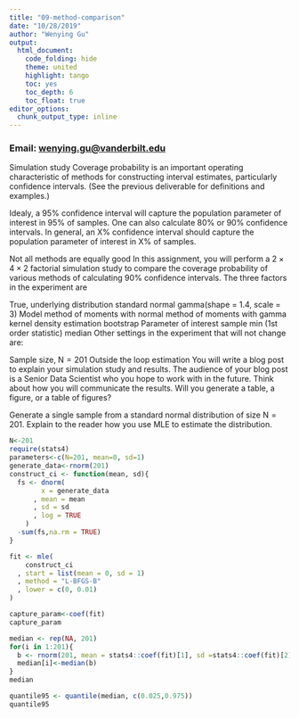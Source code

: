 ```yaml
---
title: "09-method-comparison"
date: "10/28/2019"
author: "Wenying Gu"
output:
  html_document:
    code_folding: hide
    theme: united 
    highlight: tango
    toc: yes
    toc_depth: 6 
    toc_float: true
editor_options: 
  chunk_output_type: inline
---
```

### Email: [wenying.gu@vanderbilt.edu]()

Simulation study
Coverage probability is an important operating characteristic of methods for constructing interval estimates, particularly confidence intervals. (See the previous deliverable for definitions and examples.)

Idealy, a 95% confidence interval will capture the population parameter of interest in 95% of samples. One can also calculate 80% or 90% confidence intervals. In general, an X% confidence interval should capture the population parameter of interest in X% of samples.

Not all methods are equally good
In this assignment, you will perform a 2 × 4 × 2 factorial simulation study to compare the coverage probability of various methods of calculating 90% confidence intervals. The three factors in the experiment are

True, underlying distribution
standard normal
gamma(shape = 1.4, scale = 3)
Model
method of moments with normal
method of moments with gamma
kernel density estimation
bootstrap
Parameter of interest
sample min (1st order statistic)
median
Other settings in the experiment that will not change are:

Sample size, N = 201
Outside the loop estimation
You will write a blog post to explain your simulation study and results. The audience of your blog post is a Senior Data Scientist who you hope to work with in the future. Think about how you will communicate the results. Will you generate a table, a figure, or a table of figures?

Generate a single sample from a standard normal distribution of size N = 201. Explain to the reader how you use MLE to estimate the distribution.
```r
N<-201
require(stats4)
parameters<-c(N=201, mean=0, sd=1)
generate_data<-rnorm(201)
construct_ci <- function(mean, sd){
  fs <- dnorm(
        x = generate_data
      , mean = mean
      , sd = sd
      , log = TRUE
    ) 
  -sum(fs,na.rm = TRUE)
}

fit <- mle(
    construct_ci
  , start = list(mean = 0, sd = 1)
  , method = "L-BFGS-B"
  , lower = c(0, 0.01)
)

capture_param<-coef(fit)
capture_param

```


```r
median <- rep(NA, 201)
for(i in 1:201){
  b <- rnorm(201, mean = stats4::coef(fit)[1], sd =stats4::coef(fit)[2] ) 
  median[i]<-median(b)
}
median
```

```r
quantile95 <- quantile(median, c(0.025,0.975))
quantile95
```